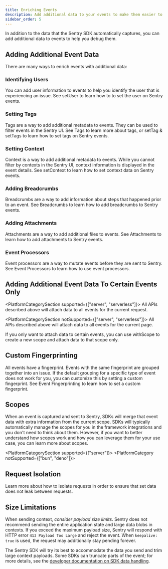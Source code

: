 ```yaml
---
title: Enriching Events
description: Add additional data to your events to make them easier to debug.
sidebar_order: 5
---
```


In addition to the data that the Sentry SDK automatically captures, you can add additional data to events to help you debug them.

## Adding Additional Event Data

There are many ways to enrich events with additional data:

### Identifying Users

You can add user information to events to help you identify the user that is experiencing an issue.
See <PlatformLink to="/apis/#setUser">setUser</PlatformLink> to learn how to to set the user on Sentry events.

### Setting Tags

Tags are a way to add additional metadata to events. They can be used to filter events in the Sentry UI. See <PlatformLink to="/enriching-events/tags/">Tags</PlatformLink> to learn more about tags, or <PlatformLink to="/apis/#setTag">setTag</PlatformLink> & <PlatformLink to="/apis/#setTags">setTags</PlatformLink> to learn how to set tags on Sentry events.

### Setting Context

Context is a way to add additional metadata to events.
While you cannot filter by contexts in the Sentry UI, context information is displayed in the event details.
See <PlatformLink to="/apis/#setContext">setContext</PlatformLink> to learn how to set context data on Sentry events.

### Adding Breadcrumbs

Breadcrumbs are a way to add information about steps that happened prior to an event.
See <PlatformLink to="/enriching-events/breadcrumbs/">Breadcrumbs</PlatformLink> to learn how to add breadcrumbs to Sentry events.

### Adding Attachments

Attachments are a way to add additional files to events.
See <PlatformLink to="/enriching-events/attachments/">Attachments</PlatformLink> to learn how to add attachments to Sentry events.

### Event Processors

Event processors are a way to mutate events before they are sent to Sentry.
See <PlatformLink to='/enriching-events/event-processors'>Event Processors</PlatformLink> to learn how to use event processors.

## Adding Additional Event Data To Certain Events Only

<PlatformCategorySection supported={["server", "serverless"]}>
  All APIs described above will attach data to all events for the current
  request.
</PlatformCategorySection>

<PlatformCategorySection notSupported={["server", "serverless"]}>
  All APIs described above will attach data to all events for the current page.
</PlatformCategorySection>

If you only want to attach data to certain events, you can use <PlatformLink to="/enriching-events/scopes/#using-withscope">withScope</PlatformLink> to create a new scope and attach data to that scope only.

## Custom Fingerprinting

All events have a fingerprint. Events with the same fingerprint are grouped together into an issue. If the default grouping for a specific type of event does not work for you, you can customize this by setting a custom fingerprint. See <PlatformLink to="/enriching-events/fingerprinting/">Event Fingerprinting</PlatformLink> to learn how to set a custom fingerprint.

## Scopes

When an event is captured and sent to Sentry, SDKs will merge that event data with extra information from the current scope. SDKs will typically automatically manage the scopes for you in the framework integrations and you don't need to think about them. However, if you want to better understand how scopes work and how you can leverage them for your use case, you can <PlatformLink to="/enriching-events/scopes/">learn more about scopes</PlatformLink>.

<PlatformCategorySection supported={["server"]}>
<PlatformCategory notSupported={["bun", "deno"]}>
## Request Isolation

Learn more about how to <PlatformLink to="/enriching-events/request-isolation/">isolate requests</PlatformLink>
in order to ensure that set data does not leak between requests.
</PlatformCategory>
</PlatformCategorySection>

## Size Limitations

When sending context, _consider payload size limits_. Sentry does not recommend sending the entire application state and large data blobs in contexts. If you exceed the maximum payload size, Sentry will respond with HTTP error `413 Payload Too Large` and reject the event. When `keepalive: true` is used, the request may additionally stay pending forever.

The Sentry SDK will try its best to accommodate the data you send and trim large context payloads. Some SDKs can truncate parts of the event; for more details, see the [developer documentation on SDK data handling](https://develop.sentry.dev/sdk/expected-features/data-handling/).
